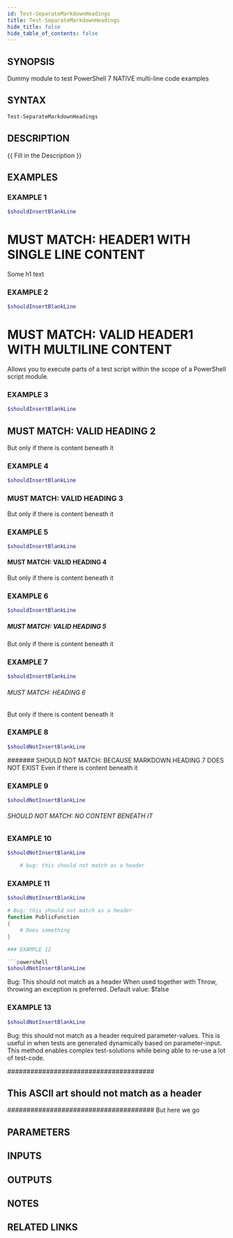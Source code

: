 ```yaml
---
id: Test-SeparateMarkdownHeadings
title: Test-SeparateMarkdownHeadings
hide_title: false
hide_table_of_contents: false
---
```


## SYNOPSIS

Dummy module to test PowerShell 7 NATIVE multi-line code examples

## SYNTAX

```powershell
Test-SeparateMarkdownHeadings
```

## DESCRIPTION

{{ Fill in the Description }}

## EXAMPLES

### EXAMPLE 1

```powershell
$shouldInsertBlankLine
```

# MUST MATCH: HEADER1 WITH SINGLE LINE CONTENT

Some h1 text

### EXAMPLE 2

```powershell
$shouldInsertBlankLine
```

# MUST MATCH: VALID HEADER1 WITH MULTILINE CONTENT

Allows you to execute parts of a test script within the
scope of a PowerShell script module.

### EXAMPLE 3

```powershell
$shouldInsertBlankLine
```

## MUST MATCH: VALID HEADING 2

But only if there is content beneath it

### EXAMPLE 4

```powershell
$shouldInsertBlankLine
```

### MUST MATCH: VALID HEADING 3

But only if there is content beneath it

### EXAMPLE 5

```powershell
$shouldInsertBlankLine
```

#### MUST MATCH: VALID HEADING 4

But only if there is content beneath it

### EXAMPLE 6

```powershell
$shouldInsertBlankLine
```

##### MUST MATCH: VALID HEADING 5

But only if there is content beneath it

### EXAMPLE 7

```powershell
$shouldInsertBlankLine
```

###### MUST MATCH: HEADING 6

But only if there is content beneath it

### EXAMPLE 8

```powershell
$shouldNotInsertBlankLine
```

####### SHOULD NOT MATCH: BECAUSE MARKDOWN HEADING 7 DOES NOT EXIST
Even if there is content beneath it

### EXAMPLE 9

```powershell
$shouldNotInsertBlankLine
```

###### SHOULD NOT MATCH: NO CONTENT BENEATH IT

### EXAMPLE 10

```powershell
$shouldNotInsertBlankLine
```

```powershell
    # bug: this should not match as a header
```

### EXAMPLE 11

```powershell
$shouldNotInsertBlankLine
```

```powershell
# Bug: this should not match as a header
function PublicFunction
{
    # Does something
}

### EXAMPLE 12

```powershell
$shouldNotInsertBlankLine
```

Bug: This should not match as a header
When used together with Throw, throwing an exception is preferred.
Default value: $false

### EXAMPLE 13

```powershell
$shouldNotInsertBlankLine
```

Bug: this should not match as a header
required parameter-values.
This is useful in when tests are generated dynamically
based on parameter-input.
This method enables complex test-solutions while being
able to re-use a lot of test-code.

######################################
## This ASCII art should not match as a header
######################################
But here we go

## PARAMETERS

## INPUTS

## OUTPUTS

## NOTES

## RELATED LINKS
